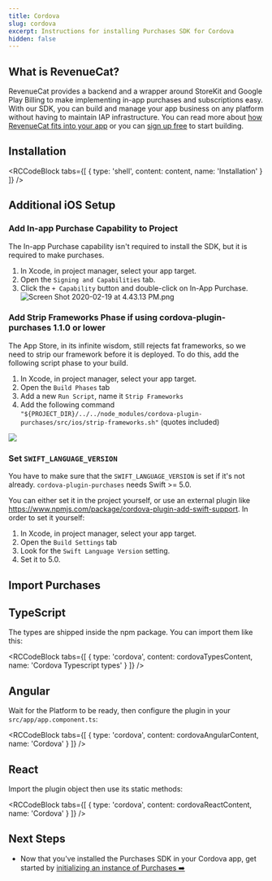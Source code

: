 ```yaml
---
title: Cordova
slug: cordova
excerpt: Instructions for installing Purchases SDK for Cordova
hidden: false
---
```

## What is RevenueCat?

RevenueCat provides a backend and a wrapper around StoreKit and Google Play Billing to make implementing in-app purchases and subscriptions easy. With our SDK, you can build and manage your app business on any platform without having to maintain IAP infrastructure. You can read more about [how RevenueCat fits into your app](https://www.revenuecat.com/blog/growth/where-does-revenuecat-fit-in-your-app/) or you can [sign up free](https://app.revenuecat.com/signup) to start building.

## Installation


<RCCodeBlock tabs={[
    { type: 'shell', content: content, name: 'Installation' }
]} />

## Additional iOS Setup

### Add In-app Purchase Capability to Project
The In-app Purchase capability isn't required to install the SDK, but it is required to make purchases.
1. In Xcode, in project manager, select your app target.
2. Open the `Signing and Capabilities` tab.
3. Click the `+ Capability` button and double-click on In-App Purchase.
![](/images/75574fc-Screen_Shot_2020-02-19_at_4.43.13_PM_eebd70add07dffea591603870ded41c3.png "Screen Shot 2020-02-19 at 4.43.13 PM.png")

### Add Strip Frameworks Phase if using cordova-plugin-purchases 1.1.0 or lower

The App Store, in its infinite wisdom, still rejects fat frameworks, so we need to strip our framework before it is deployed. To do this, add the following script phase to your build.
1. In Xcode, in project manager, select your app target.
2. Open the `Build Phases` tab
3. Add a new `Run Script`, name it `Strip Frameworks`
4. Add the following command `"${PROJECT_DIR}/../../node_modules/cordova-plugin-purchases/src/ios/strip-frameworks.sh"` (quotes included)

![](/images/giphy_f322310d93a3cb823a6244ab241dd40b.gif)

### Set `SWIFT_LANGUAGE_VERSION`

You have to make sure that the `SWIFT_LANGUAGE_VERSION` is set if it's not already. `cordova-plugin-purchases` needs Swift >= 5.0.

You can either set it in the project yourself, or use an external plugin like https://www.npmjs.com/package/cordova-plugin-add-swift-support.
In order to set it yourself:
1. In Xcode, in project manager, select your app target.
2. Open the `Build Settings` tab
3. Look for the `Swift Language Version` setting.
4. Set it to 5.0.

## Import Purchases

## TypeScript

The types are shipped inside the npm package. You can import them like this:


<RCCodeBlock tabs={[
    { type: 'cordova', content: cordovaTypesContent, name: 'Cordova Typescript types' }
]} />

## Angular

Wait for the Platform to be ready, then configure the plugin in your `src/app/app.component.ts`:


<RCCodeBlock tabs={[
    { type: 'cordova', content: cordovaAngularContent, name: 'Cordova' }
]} />

## React

Import the plugin object then use its static methods:


<RCCodeBlock tabs={[
    { type: 'cordova', content: cordovaReactContent, name: 'Cordova' }
]} />

## Next Steps

* Now that you've installed the Purchases SDK in your Cordova app, get started by [initializing an instance of Purchases ➡️](/getting-started/quickstart#4-using-revenuecats-purchases-sdk)
